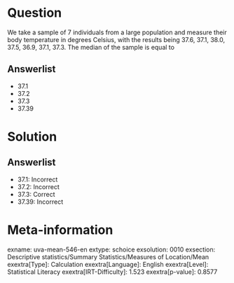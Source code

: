 Question
========

We take a sample of 7 individuals from a large population and measure their body temperature in degrees Celsius, with the results being 37.6, 37.1, 38.0, 37.5, 36.9, 37.1, 37.3. The median of the sample is equal to

Answerlist
----------

* 37.1
* 37.2
* 37.3
* 37.39

Solution
========

Answerlist
----------

* 37.1: Incorrect
* 37.2: Incorrect
* 37.3: Correct
* 37.39: Incorrect

Meta-information
================
exname: uva-mean-546-en
extype: schoice
exsolution: 0010
exsection: Descriptive statistics/Summary Statistics/Measures of Location/Mean
exextra[Type]: Calculation
exextra[Language]: English
exextra[Level]: Statistical Literacy
exextra[IRT-Difficulty]: 1.523
exextra[p-value]: 0.8577
